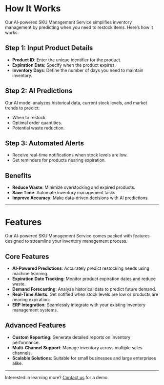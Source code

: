 
# How It Works

Our AI-powered SKU Management Service simplifies inventory management by predicting when you need to restock items. Here’s how it works:

## Step 1: Input Product Details
- **Product ID**: Enter the unique identifier for the product.
- **Expiration Date**: Specify when the product expires.
- **Inventory Days**: Define the number of days you need to maintain inventory.

## Step 2: AI Predictions
Our AI model analyzes historical data, current stock levels, and market trends to predict:
- When to restock.
- Optimal order quantities.
- Potential waste reduction.

## Step 3: Automated Alerts
- Receive real-time notifications when stock levels are low.
- Get reminders for products nearing expiration.

## Benefits
- **Reduce Waste**: Minimize overstocking and expired products.
- **Save Time**: Automate inventory management tasks.
- **Improve Accuracy**: Make data-driven decisions with AI predictions.

---

# Features

Our AI-powered SKU Management Service comes packed with features designed to streamline your inventory management process.

## Core Features
- **AI-Powered Predictions**: Accurately predict restocking needs using machine learning.
- **Expiration Date Tracking**: Monitor product expiration dates and reduce waste.
- **Demand Forecasting**: Analyze historical data to predict future demand.
- **Real-Time Alerts**: Get notified when stock levels are low or products are nearing expiration.
- **ERP Integration**: Seamlessly integrate with your existing inventory management systems.

## Advanced Features
- **Custom Reporting**: Generate detailed reports on inventory performance.
- **Multi-Channel Support**: Manage inventory across multiple sales channels.
- **Scalable Solutions**: Suitable for small businesses and large enterprises alike.

---

Interested in learning more? [Contact us](#contact-us) for a demo.